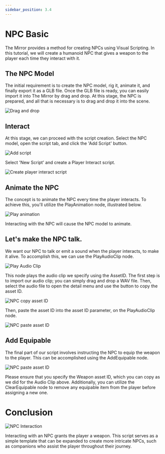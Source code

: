 ```yaml
---
sidebar_position: 3.4
---
```


# NPC Basic

The Mirror provides a method for creating NPCs using Visual Scripting. In this tutorial, we will create a humanoid NPC that gives a weapon to the player each time they interact with it.

## The NPC Model

The initial requirement is to create the NPC model, rig it, animate it, and finally export it as a GLB file. Once the GLB file is ready, you can easily import it into The Mirror by drag and drop.
At this stage, the NPC is prepared, and all that is necessary is to drag and drop it into the scene.

![Drag and drop](img/npc_basic/npc_basic_drag_and_drop.png)

## Interact

At this stage, we can proceed with the script creation. Select the NPC model, open the script tab, and click the 'Add Script' button.

![Add script](img/npc_basic/npc_basic_add_script.png)

Select 'New Script' and create a Player Interact script.

![Create player interact script](img/npc_basic/npc_basic_player_interact_script.png)

## Animate the NPC

The concept is to animate the NPC every time the player interacts. To achieve this, you'll utilize the PlayAnimation node, illustrated below.

![Play animation](img/npc_basic/npc_basic_play_animation.png)

Interacting with the NPC will cause the NPC model to animate.

## Let's make the NPC talk.

We want our NPC to talk or emit a sound when the player interacts, to make it alive. To accomplish this, we can use the PlayAudioClip node.

![Play Audio Clip](img/npc_basic/npc_basic_audio_clip_node.png)

This node plays the audio clip we specify using the AssetID. The first step is to import our audio clip; you can simply drag and drop a WAV file. Then, select the audio file to open the detail menu and use the button to copy the asset ID.

![NPC copy asset ID](img/npc_basic/npc_basic_copy_asset_id.png)

Then, paste the asset ID into the asset ID parameter, on the PlayAudioClip node.

![NPC paste asset ID](img/npc_basic/npc_basic_paste_asset_id.png)

## Add Equipable

The final part of our script involves instructing the NPC to equip the weapon to the player. This can be accomplished using the AddEquipable node.

![NPC paste asset ID](img/npc_basic/npc_basic_add_equipable.png)

Please ensure that you specify the Weapon asset ID, which you can copy as we did for the Audio Clip above. Additionally, you can utilize the ClearEquipable node to remove any equipable item from the player before assigning a new one.

# Conclusion

![NPC Interaction](img/npc_basic/npc_basic_interaction.gif)

Interacting with an NPC grants the player a weapon. This script serves as a simple template that can be expanded to create more intricate NPCs, such as companions who assist the player throughout their journey.

